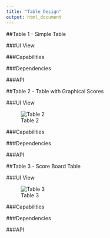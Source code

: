 ```yaml
---
title: "Table Design"
output: html_document
---
```

 
 


##Table 1 - Simple Table

###UI View
 
###Capabilities


###Dependencies

###API

 

##Table 2 - Table with Graphical Scores

###UI View

![Table 2](../widgets/Table_With_Graphical_Scores.png)


###Capabilities


###Dependencies

###API

##Table 3 - Score Board Table

###UI View

![Table 3](../widgets/table_sparkline.gif)

###Capabilities


###Dependencies

###API


